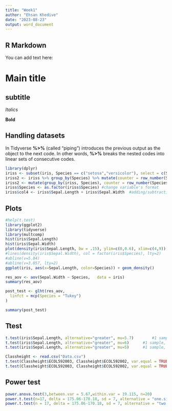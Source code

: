 ---
title: "Week1"
author: "Ehsan Khedive"
date: "2023-08-23"
output: word_document
---


## R Markdown

You can add text here:

# Main title

## subtitle

*Italics*

**Bold**

## Handling datasets

In Tidyverse **%>%** (called "piping") introduces the previous output as the object to the next code. In other words, **%>%** breaks the nested codes into linear sets of consecutive codes.

```{r}
library(dplyr)
iriss <- subset(iris, Species == c("setosa","versicolor"), select = c(Sepal.Length, Sepal.Width, Species)) #subsetting a dataset
iriss2 <- iriss %>% group_by(Species) %>% mutate(counter = row_number(Species)) #adding index/rep number to dataset [piping method]
iriss2 <- mutate(group_by(iriss, Species), counter = row_number(Species)) #adding index/rep number to dataset [nested method]
iriss$Species <- as.factor(iriss$Species) #change variable's format
iriss$col4 <- iriss$Sepal.Length + iriss$Sepal.Width  #adding/subtracting/multiplying columns

```

## Plots

```{r}
#help(t.test)
library(ggplot2)
library(tidyverse)
library(multcomp)
hist(iris$Sepal.Length)
hist(iris$Sepal.Width)
plot(density(iris$Sepal.Length, bw = .15), ylim=c(0,0.6), xlim=c(4,9))
#lines(density(iris$Sepal.Width), col = factor(iris$Species), lty=2)
#abline(v=5.84)
#abline(v=3.057, lty=2)
ggplot(iris, aes(x=Sepal.Length, color=Species)) + geom_density()

res_aov <- aov(Sepal.Width ~ Species,   data = iris)
summary(res_aov)

post_test <- glht(res_aov,
  linfct = mcp(Species = "Tukey")
)

summary(post_test)
```

## Ttest


```{r}
t.test(iris$Sepal.Length, alternative="greater", mu=5.7)		#1 sample, mu>5.7
t.test(iris$Sepal.Length, alternative="greater", mu=6)		#1 sample, mu>6
t.test(iris$Sepal.Length, alternative="greater", mu=5)		#1 sample, mu>5

Classheight <- read.csv("Data.csv")
t.test(Classheight$ECOL592003, Classheight$ECOL592002, var.equal = TRUE, alternative="less")		#2 sample, x1>x2
t.test(Classheight$ECOL592003, Classheight$ECOL592002, var.equal = TRUE, alternative="two.sided")	#2 sample, x1=x2
```

## Power test

```{r}
power.anova.test(3,between.var = 5.67,within.var = 19.115, n=20)
power.t.test(n=17, delta = 175.06-170.18, sd = 7, alternative = "one.sided", type = "two.sample")
power.t.test(n = 17, delta = 175.06-170.18, sd = 7, alternative = "two.sided", type = "two.sample")

```
